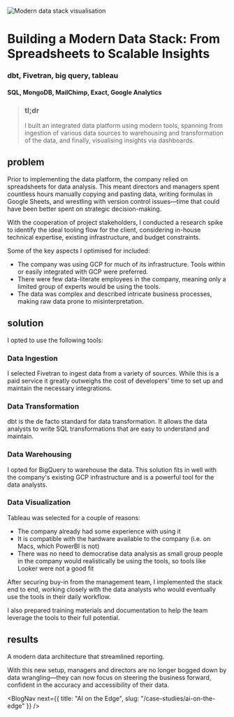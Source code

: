 
<Image
  src={biStackCover}
  alt="Modern data stack visualisation"
  className="object-cover aspect-video"
  priority
/>

# Building a Modern Data Stack: From Spreadsheets to Scalable Insights
### dbt, Fivetran, big query, tableau
#### SQL, MongoDB, MailChimp, Exact, Google Analytics

<CompanyTile logo={logo} name="De Energiebespaarders" />

>### tl;dr
> I built an integrated data platform using modern tools, spanning from ingestion of various data sources to warehousing and transformation of the data, and finally, visualising insights via dashboards.

## problem
Prior to implementing the data platform, the company relied on spreadsheets for data analysis. This meant directors and managers spent countless hours manually copying and pasting data, writing formulas in Google Sheets, and wrestling with version control issues—time that could have been better spent on strategic decision-making.

With the cooperation of project stakeholders, I conducted a research spike to identify the ideal tooling flow for the client, considering in-house technical expertise, existing infrastructure, and budget constraints.

Some of the key aspects I optimised for included:

- The company was using GCP for much of its infrastructure. Tools within or easily integrated with GCP were preferred.
- There were few data-literate employees in the company, meaning only a limited group of experts would be using the tools.
- The data was complex and described intricate business processes, making raw data prone to misinterpretation.

## solution
I opted to use the following tools:

### Data Ingestion
I selected Fivetran to ingest data from a variety of sources. While this is a paid service it greatly outweighs the cost of developers' time to set up and maintain the necessary integrations.

### Data Transformation
dbt is the de facto standard for data transformation. It allows the data analysts to write SQL transformations that are easy to understand and maintain.

### Data Warehousing
I opted for BigQuery to warehouse the data. This solution fits in well with the company's existing GCP infrastructure and is a powerful tool for the data analysts.

### Data Visualization
Tableau was selected for a couple of reasons:
- The company already had some experience with using it
- It is compatible with the hardware available to the company (i.e. on Macs, which PowerBI is not)
- There was no need to democratise data analysis as small group people in the company would realistically be using the tools, so tools like Looker were not a good fit

<ZoomImage src={flow} alt="Modern data stack visualisation" caption="Data flow diagram, showing how data moves from source to chart" />

After securing buy-in from the management team, I implemented the stack end to end, working closely with the data analysts who would eventually use the tools in their daily workflow.

I also prepared training materials and documentation to help the team leverage the tools to their full potential.

## results
A modern data architecture that streamlined reporting.

With this new setup, managers and directors are no longer bogged down by data wrangling—they can now focus on steering the business forward, confident in the accuracy and accessibility of their data.

<ContactBanner />

<BlogNav 
  next={{ title: "AI on the Edge", slug: "/case-studies/ai-on-the-edge" }} 
/>